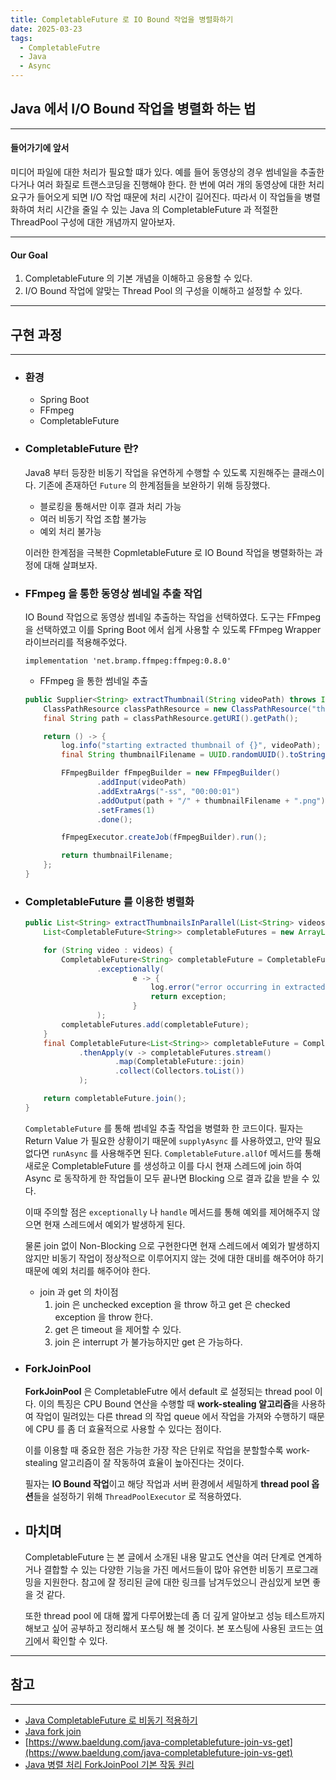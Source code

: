 ```yaml
---
title: CompletableFuture 로 IO Bound 작업을 병렬화하기
date: 2025-03-23
tags:
  - CompletableFutre
  - Java
  - Async
---
```


## Java 에서 I/O Bound 작업을 병렬화 하는 법
***
#### 들어가기에 앞서 
미디어 파일에 대한 처리가 필요할 떄가 있다. 예를 들어 동영상의 경우 썸네일을 추출한다거나 여러 화질로 트랜스코딩을 진행해야 한다. 한 번에 여러 개의 동영상에 대한 처리 요구가 들어오게 되면 I/O 작업 때문에 처리 시간이 길어진다. 따라서 이 작업들을 병렬화하여 처리 시간을 줄일 수 있는 Java 의 CompletableFuture 과 적절한 ThreadPool 구성에 대한 개념까지 알아보자.
***
#### Our Goal
1. CompletableFuture 의 기본 개념을 이해하고 응용할 수 있다.
2. I/O Bound 작업에 알맞는 Thread Pool 의 구성을 이해하고 설정할 수 있다.
***

## 구현 과정
***
- ### 환경
	- Spring Boot
	- FFmpeg
	- CompletableFuture

- ### CompletableFuture 란? 
    Java8 부터 등장한 비동기 작업을 유연하게 수행할 수 있도록 지원해주는 클래스이다. 
    기존에 존재하던 `Future` 의 한계점들을 보완하기 위해 등장했다.
    - 블로킹을 통해서만 이후 결과 처리 가능
    - 여러 비동기 작업 조합 불가능
    - 예외 처리 불가능

    이러한 한계점을 극복한 CopmletableFuture 로 IO Bound 작업을 병렬화하는 과정에 대해 살펴보자.

- ### FFmpeg 을 통한 동영상 썸네일 추출 작업
    IO Bound 작업으로 동영상 썸네일 추출하는 작업을 선택하였다. 도구는 FFmpeg 을 선택하였고 이를 Spring Boot 에서 쉽게 사용할 수 있도록 FFmpeg Wrapper 라이브러리를 적용해주었다.
    ```
    implementation 'net.bramp.ffmpeg:ffmpeg:0.8.0'
    ```

    - FFmpeg 을 통한 썸네일 추출
    ```java
    public Supplier<String> extractThumbnail(String videoPath) throws IOException {
        ClassPathResource classPathResource = new ClassPathResource("thumbnails");
        final String path = classPathResource.getURI().getPath();

        return () -> {
            log.info("starting extracted thumbnail of {}", videoPath);
            final String thumbnailFilename = UUID.randomUUID().toString();

            FFmpegBuilder fFmpegBuilder = new FFmpegBuilder()
                    .addInput(videoPath)
                    .addExtraArgs("-ss", "00:00:01")
                    .addOutput(path + "/" + thumbnailFilename + ".png")
                    .setFrames(1)
                    .done();

            fFmpegExecutor.createJob(fFmpegBuilder).run();

            return thumbnailFilename;
        };
    }
    ```
    
- ### CompletableFuture 를 이용한 병렬화
    ```java
    public List<String> extractThumbnailsInParallel(List<String> videos) throws IOException{
        List<CompletableFuture<String>> completableFutures = new ArrayList<>();

        for (String video : videos) {
            CompletableFuture<String> completableFuture = CompletableFuture.supplyAsync(extractThumbnail(video), executor)
                    .exceptionally(
                            e -> {
                                log.error("error occurring in extracted thumbnail of {} ", video, e);
                                return exception;
                            }
                    );
            completableFutures.add(completableFuture);
        }
        final CompletableFuture<List<String>> completableFuture = CompletableFuture.allOf(completableFutures.toArray(new CompletableFuture[0]))
                .thenApply(v -> completableFutures.stream()
                        .map(CompletableFuture::join)
                        .collect(Collectors.toList())
                );

        return completableFuture.join();
    }
    ```
    `CompletableFuture` 를 통해 썸네일 추출 작업을 병렬화 한 코드이다. 필자는 Return Value 가 필요한 상황이기 때문에 `supplyAsync` 를 사용하였고, 만약 필요없다면 `runAsync` 를 사용해주면 된다.
    `CompletableFuture.allOf` 메서드를 통해 새로운 CompletableFuture 를 생성하고 이를 다시 현재 스레드에 join 하여 Async 로 동작하게 한 작업들이 모두 끝나면 Blocking 으로 결과 값을 받을 수 있다.

    이때 주의할 점은 `exceptionally` 나 `handle` 메서드를 통해 예외를 제어해주지 않으면 현재 스레드에서 예외가 발생하게 된다.

    물론 join 없이 Non-Blocking 으로 구현한다면 현재 스레드에서 예외가 발생하지 않지만 비동기 작업이 정상적으로 이루어지지 않는 것에 대한 대비를 해주어야 하기 때문에 예외 처리를 해주어야 한다.

    - join 과 get 의 차이점
        1. join 은 unchecked exception 을 throw 하고 get 은 checked exception 을 throw 한다.
        2. get 은 timeout 을 제어할 수 있다.
        3. join 은 interrupt 가 불가능하지만 get 은 가능하다.


- ### ForkJoinPool
    **ForkJoinPool** 은 CompletableFutre 에서 default 로 설정되는 thread pool 이다. 이의 특징은 CPU Bound 연산을 수행할 때 **work-stealing 알고리즘**을 사용하여
    작업이 밀려있는 다른 thread 의 작업 queue 에서 작업을 가져와 수행하기 때문에 CPU 를 좀 더 효율적으로 사용할 수 있다는 점이다.

    이를 이용할 때 중요한 점은 가능한 가장 작은 단위로 작업을 분할할수록 work-stealing 알고리즘이 잘 작동하여 효율이 높아진다는 것이다.

    필자는 **IO Bound 작업**이고 해당 작업과 서버 환경에서 세밀하게 **thread pool 옵션**들을 설정하기 위해 `ThreadPoolExecutor` 로 적용하였다.


- ## 마치며
    CompletableFuture 는 본 글에서 소개된 내용 말고도 연산을 여러 단계로 연계하거나 결합할 수 있는 다양한 기능을 가진 메서드들이 많아 유연한 비동기 프로그래밍을 지원한다.
    참고에 잘 정리된 글에 대한 링크를 남겨두었으니 관심있게 보면 좋을 것 같다.

    또한 thread pool 에 대해 짧게 다루어봤는데 좀 더 깊게 알아보고 성능 테스트까지 해보고 싶어 공부하고 정리해서 포스팅 해 볼 것이다.
    본 포스팅에 사용된 코드는 [여기](https://github.com/minhye0k/blog-code/tree/main/asynchronous)에서 확인할 수 있다.
***

## 참고
***
- [Java CompletableFuture 로 비동기 적용하기](https://11st-tech.github.io/2024/01/04/completablefuture)
- [Java fork join](https://www.baeldung.com/java-fork-join)
- [https://www.baeldung.com/java-completablefuture-join-vs-get](https://www.baeldung.com/java-completablefuture-join-vs-get)
- [Java 병렬 처리 ForkJoinPool 기본 작동 원리](https://upcurvewave.tistory.com/653)